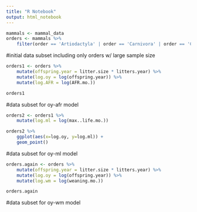 ```yaml
---
title: "R Notebook"
output: html_notebook
---
```


```r
mammals <- mammal_data
orders <- mammals %>%
    filter(order == 'Artiodactyla' | order == 'Carnivora' | order == 'Cetacea' | order == 'Insectivora' | order == 'Lagomorpha' | order == 'Primates' | order == 'Rodentia' )
```
#initial data subset including only orders w/ large sample size

```r
orders1 <- orders %>%
    mutate(offspring.year = litter.size * litters.year) %>%
    mutate(log.oy = log(offspring.year)) %>%
    mutate(log.AFR = log(AFR.mo.))

orders1
```
#data subset for oy-afr model


```r
orders2 <- orders1 %>%
    mutate(log.ml = log(max..life.mo.))

orders2 %>%
    ggplot(aes(x=log.oy, y=log.ml)) +
    geom_point()
```
#data subset for oy-ml model

```r
orders.again <- orders %>%
    mutate(offspring.year = litter.size * litters.year) %>%
    mutate(log.oy = log(offspring.year)) %>%
    mutate(log.wm = log(weaning.mo.))

orders.again
```
#data subset for oy-wm model
